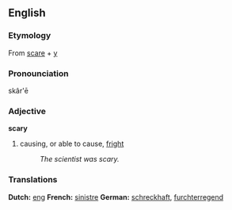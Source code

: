 == English ==
=== Etymology ===
From [[scare]] + [[y]]

=== Pronounciation ===
skâr'ē

=== Adjective ===
'''scary'''
#causing, or able to cause, [[fright]]
#:''The scientist was scary.''

=== Translations ===
'''Dutch:''' [[eng]]
'''French:''' [[sinistre]]
'''German:''' [[schreckhaft]], [[furchterregend]]